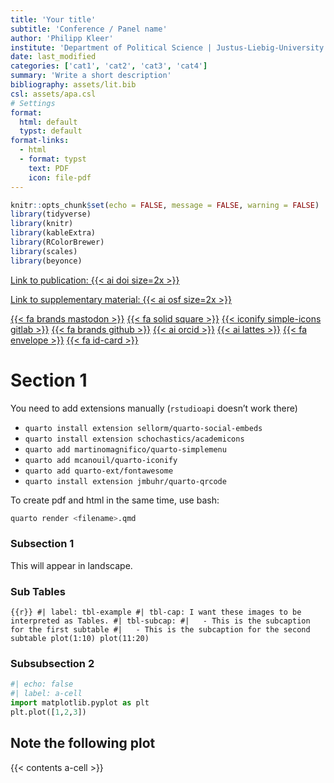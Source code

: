 ```yaml
---
title: 'Your title'
subtitle: 'Conference / Panel name'
author: 'Philipp Kleer'
institute: 'Department of Political Science | Justus-Liebig-University Giessen' 
date: last_modified
categories: ['cat1', 'cat2', 'cat3', 'cat4']
summary: 'Write a short description'
bibliography: assets/lit.bib
csl: assets/apa.csl
# Settings
format: 
  html: default
  typst: default
format-links:
  - html
  - format: typst
    text: PDF
    icon: file-pdf
---
```


```r
knitr::opts_chunk$set(echo = FALSE, message = FALSE, warning = FALSE)
library(tidyverse)
library(knitr)
library(kableExtra)
library(RColorBrewer)
library(scales)
library(beyonce)
```

::: {.social}

[Link to publication: {{< ai doi size=2x >}}](https://doi.org/)

[Link to supplementary material: {{< ai osf size=2x >}}](https://osf.io/)

[{{< fa brands mastodon >}}](https://polsci.social/@philk){.mastodon} [{{< fa solid square >}}](https://bsky.app/profile/phil-k.bsky.social){.bluesky} [{{< iconify simple-icons gitlab >}}](https://gitlab.com/bpkleer){.gitlab} [{{< fa brands github >}}](https://github.com/bpkleer){.github} [{{< ai orcid >}}](https://orcid.org/0000-0003-1935-387X){.orcid} [{{< ai lattes >}}](http://lattes.cnpq.br/4785970328498860){.lattes} [{{< fa envelope >}}](mailto:philipp.kleer+contact@posteo.com){.email} [{{< fa id-card >}} ](https://bpkleer.github.io/en){.website}
:::

# Section 1
You need to add extensions manually (`rstudioapi` doesn't work there)

- `quarto install extension sellorm/quarto-social-embeds`
- `quarto install extension schochastics/academicons`
- `quarto add martinomagnifico/quarto-simplemenu`
- `quarto add mcanouil/quarto-iconify`
- `quarto add quarto-ext/fontawesome`
- `quarto install extension jmbuhr/quarto-qrcode`

To create pdf and html in the same time, use bash:
```bash
quarto render <filename>.qmd
```

::: {.landscape}

### Subsection 1

This will appear in landscape.

:::

### Sub Tables

```{{r}}
#| label: tbl-example
#| tbl-cap: I want these images to be interpreted as Tables.
#| tbl-subcap:
#|   - This is the subcaption for the first subtable
#|   - This is the subcaption for the second subtable
plot(1:10)
plot(11:20)
```

### Subsubsection 2
```python
#| echo: false
#| label: a-cell
import matplotlib.pyplot as plt
plt.plot([1,2,3])
```

::: callout-note
## Note the following plot

{{< contents a-cell >}}

:::
